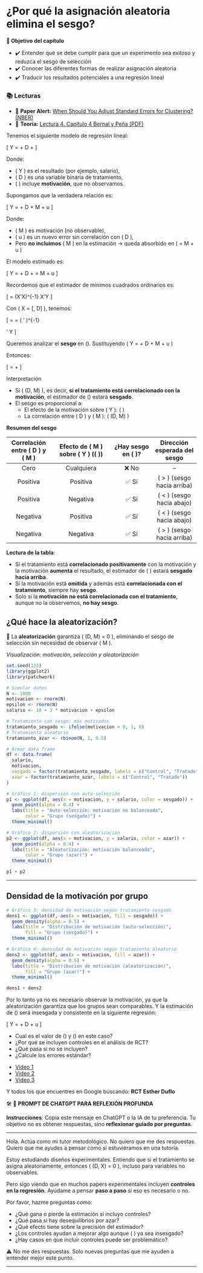 # ¿Por qué la asignación aleatoria elimina el sesgo?

::: {.boxinfo}
**🎯 Objetivo del capítulo**

- ✔️ Entender qué se debe cumplir para que un experimento sea exitoso y reduzca el sesgo de selección  
- ✔️ Conocer las diferentes formas de realizar asignación aleatoria  
- ✔️ Traducir los resultados potenciales a una regresión lineal  

### 📚 Lecturas{-}

- 📄 **Paper Alert:** [When Should You Adjust Standard Errors for Clustering? (NBER)](https://www.nber.org/papers/w24003)
- 📄 **Teoría:** [Lectura 4. Capítulo 4 Bernal y Peña (PDF)](https://www.dropbox.com/s/vxpgxt22pvphwx3/Capitulo%204%20Bernal%20y%20Pe%C3%B1a.pdf?dl=0)

:::

Tenemos el siguiente modelo de regresión lineal:

\[
Y = \alpha + \tau D + \varepsilon
\]

Donde:

- \( Y \) es el resultado (por ejemplo, salario),
- \( D \) es una variable binaria de tratamiento,
- \( \varepsilon \) incluye **motivación**, que no observamos.


Supongamos que la verdadera relación es:

\[
Y = \alpha + \tau D + \gamma M + u
\]

Donde:

- \( M \) es motivación (no observable),
- \( u \) es un nuevo error sin correlación con \( D \),
- Pero **no incluimos** \( M \) en la estimación → queda absorbido en \( \varepsilon = \gamma M + u \)

El modelo estimado es:

\[
Y = \alpha + \tau D + \varepsilon \quad \text{con} \quad \varepsilon = \gamma M + u
\]


Recordemos que el estimador de mínimos cuadrados ordinarios es:

\[
\hat{\beta} = (X'X)^{-1} X'Y
\]

Con \( X = [\mathbf{1}, D] \), tenemos:

\[
\hat{\beta} = 
\begin{bmatrix}
\hat{\alpha} \\
\hat{\tau}
\end{bmatrix}
=
\left( \begin{bmatrix}
1 & D_1 \\
\vdots & \vdots \\
1 & D_n \\
\end{bmatrix}' 
\begin{bmatrix}
1 & D_1 \\
\vdots & \vdots \\
1 & D_n \\
\end{bmatrix} \right)^{-1}
\begin{bmatrix}
1 & D_1 \\
\vdots & \vdots \\
1 & D_n \\
\end{bmatrix}' Y
\]

Queremos analizar el **sesgo** en \(\hat{\tau}\). Sustituyendo \( Y = \alpha + \tau D + \gamma M + u \)

Entonces:

\[
\hat{\tau} = \tau + \gamma \cdot \frac{\text{Cov}(D, M)}{\text{Var}(D)}
\]

Interpretación

- Si \( \text{Cov}(D, M) \neq 0 \), es decir, **si el tratamiento está correlacionado con la motivación**, el estimador de \(\tau\) estará **sesgado**.
- El sesgo es proporcional a:
  - El efecto de la motivación sobre \( Y \): \( \gamma \)
  - La correlación entre \( D \) y \( M \): \( \text{Cov}(D, M) \)


**Resumen del sesgo**

::: {.table .table-bordered .table-striped}
| Correlación entre \( D \) y \( M \) | Efecto de \( M \) sobre \( Y \) (\( \gamma \)) | ¿Hay sesgo en \( \hat{\tau} \)? | Dirección esperada del sesgo      |
|:----------------------------------:|:---------------------------------------------:|:-------------------------------:|:---------------------------------:|
| Cero                               | Cualquiera                                     | ❌ No                           | –                                 |
| Positiva                           | Positiva                                       | ✅ Sí                          | \( \hat{\tau} > \tau \) (sesgo hacia arriba) |
| Positiva                           | Negativa                                       | ✅ Sí                          | \( \hat{\tau} < \tau \) (sesgo hacia abajo) |
| Negativa                           | Positiva                                       | ✅ Sí                          | \( \hat{\tau} < \tau \) (sesgo hacia abajo) |
| Negativa                           | Negativa                                       | ✅ Sí                          | \( \hat{\tau} > \tau \) (sesgo hacia arriba) |
:::

**Lectura de la tabla**:

- Si el tratamiento está **correlacionado positivamente** con la motivación y la motivación **aumenta** el resultado, el estimador de \( \tau \) estará **sesgado hacia arriba**.
- Si la motivación está **omitida** y además está **correlacionada con el tratamiento**, siempre hay **sesgo**.
- Solo si la **motivación no está correlacionada con el tratamiento**, aunque no la observemos, **no hay sesgo**.


## ¿Qué hace la aleatorización?{-}
📌 La **aleatorización** garantiza \( \text{Cov}(D, M) = 0 \), eliminando el sesgo de selección sin necesidad de observar \( M \).

 *Visualización: motivación, selección y aleatorización*

```r
set.seed(123)
library(ggplot2)
library(patchwork)

# Simular datos
N <- 1000
motivacion <- rnorm(N)
epsilon <- rnorm(N)
salario <- 10 + 3 * motivacion + epsilon

# Tratamiento con sesgo: más motivados
tratamiento_sesgado <- ifelse(motivacion > 0, 1, 0)
# Tratamiento aleatorio
tratamiento_azar <- rbinom(N, 1, 0.5)

# Armar data frame
df <- data.frame(
  salario,
  motivacion,
  sesgado = factor(tratamiento_sesgado, labels = c("Control", "Tratado")),
  azar = factor(tratamiento_azar, labels = c("Control", "Tratado"))
)

# Gráfico 1: dispersión con auto-selección
p1 <- ggplot(df, aes(x = motivacion, y = salario, color = sesgado)) +
  geom_point(alpha = 0.4) +
  labs(title = "Auto-selección: motivación no balanceada",
       color = "Grupo (sesgado)") +
  theme_minimal()

# Gráfico 2: dispersión con aleatorización
p2 <- ggplot(df, aes(x = motivacion, y = salario, color = azar)) +
  geom_point(alpha = 0.4) +
  labs(title = "Aleatorización: motivación balanceada",
       color = "Grupo (azar)") +
  theme_minimal()

p1 + p2
```

---

## Densidad de la motivación por grupo {-}

```r
# Gráfico 3: densidad de motivación según tratamiento sesgado
dens1 <- ggplot(df, aes(x = motivacion, fill = sesgado)) +
  geom_density(alpha = 0.5) +
  labs(title = "Distribución de motivación (auto-selección)",
       fill = "Grupo (sesgado)") +
  theme_minimal()

# Gráfico 4: densidad de motivación según tratamiento aleatorio
dens2 <- ggplot(df, aes(x = motivacion, fill = azar)) +
  geom_density(alpha = 0.5) +
  labs(title = "Distribución de motivación (aleatorización)",
       fill = "Grupo (azar)") +
  theme_minimal()

dens1 + dens2
```


Por lo tanto ya no es necesario observar la motivación, ya que la aleatorización garantiza que los grupos sean comparables. Y la estimación de  \(\tau\) será insesgada y consistente en la siguiente regresión: 

\[
Y = \alpha + \tau D + u
\]

- Cual es el valor de \(\alpha\) y \(\tau\) en este caso?
- ¿Por qué se incluyen controles en el análisis de RCT?
- ¿Qué pasa si no se incluyen?
- ¿Calcule los errores estándar? 



::: {.boxvideo .green title="🎥 Videos recomendados:"}


- [Video 1](https://www.youtube.com/embed/eGRd8jBdNYg)  
- [Video 2](https://www.youtube.com/embed/crpuBZv6XtA)  
- [Video 3](https://www.youtube.com/embed/xlX3VtuIfQ0)

Y todos los que encuentres en Google buscando: **RCT Esther Duflo**
:::


::: {.boxnote }

🛠️ 💬 **PROMPT DE CHATGPT PARA REFLEXIÓN PROFUNDA**

**Instrucciones**: Copia este mensaje en ChatGPT o la IA de tu preferencia. Tu objetivo no es obtener respuestas, sino **reflexionar guiado por preguntas**.

---

Hola. Actúa como mi tutor metodológico. No quiero que me des respuestas. Quiero que me ayudes a pensar como si estuviéramos en una tutoría.

Estoy estudiando diseños experimentales. Entiendo que si el tratamiento se asigna aleatoriamente, entonces \( \text{Cov}(D, X) = 0 \), incluso para variables no observables.

Pero sigo viendo que en muchos papers experimentales incluyen **controles en la regresión**. Ayúdame a pensar **paso a paso** si eso es necesario o no.

Por favor, hazme preguntas como:

- ¿Qué gana o pierde la estimación si incluyo controles?
- ¿Qué pasa si hay desequilibrios por azar?
- ¿Qué efecto tiene sobre la precisión del estimador?
- ¿Los controles ayudan a mejorar algo aunque \( \hat{\tau} \) ya sea insesgado?
- ¿Hay casos en que incluir controles puede ser problemático?

⚠️ No me des respuestas. Solo nuevas preguntas que me ayuden a entender mejor este punto.

:::


---
